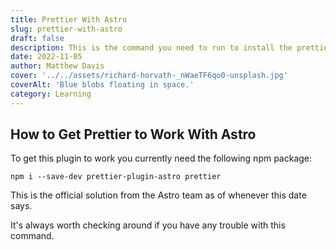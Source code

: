 ```yaml
---
title: Prettier With Astro
slug: prettier-with-astro
draft: false
description: This is the command you need to run to install the prettier plugin for astro.
date: 2022-11-05
author: Matthew Davis
cover: '../../assets/richard-horvath-_nWaeTF6qo0-unsplash.jpg'
coverAlt: 'Blue blobs floating in space.'
category: Learning
---
```


## How to Get Prettier to Work With Astro

To get this plugin to work you currently need the following npm package:

`npm i --save-dev prettier-plugin-astro prettier`

This is the official solution from the Astro team as of whenever this date says.

It's always worth checking around if you have any trouble with this command.
